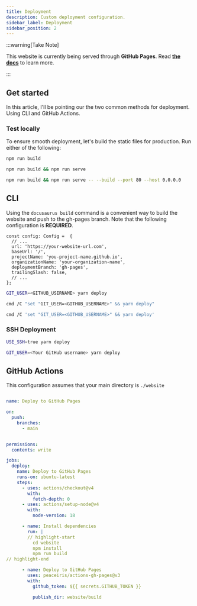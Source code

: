 ```yaml
---
title: Deployment
description: Custom deployment configuration.
sidebar_label: Deployment
sidebar_position: 2
---
```






:::warning[Take Note]

This website is currently being served through **GitHub Pages**. Read [**the docs**](https://docusaurus.io/docs/deployment) to learn more.

:::

## Get started

In this article, I'll be pointing our the two common methods for deployment. Using CLI and GitHub Actions.

### Test locally

To ensure smooth deployment, let's build the static files for production. Run either of the following:

```bash npm2yarn
npm run build
```

```bash npm2yarn
npm run build && npm run serve
```

```bash npm2yarn
npm run build && npm run serve -- --build --port 80 --host 0.0.0.0
```


## CLI

Using the ``docusaurus build`` command is a convenient way to build the website and push to the gh-pages branch. Note that the following configuration is **REQUIRED**.


```tsx title="docusaurus.config.ts"
const config: Config =  {
  // ...
  url: 'https://your-website-url.com',
  baseUrl: '/',
  projectName: 'you-project-name.github.io',
  organizationName: 'your-organization-name',
  deploymentBranch: 'gh-pages',
  trailingSlash: false,
  // ...
};
```

<Tabs>
  <TabItem value="bash" label="Bash" default>

```bash
GIT_USER=<GITHUB_USERNAME> yarn deploy
```

  </TabItem>
  <TabItem value="win" label="Windows">

```bash
cmd /C "set "GIT_USER=<GITHUB_USERNAME>" && yarn deploy"
```

  </TabItem>
  <TabItem value="pwsh" label="Powershell">

```bash
cmd /C 'set "GIT_USER=<GITHUB_USERNAME>" && yarn deploy'
```

  </TabItem>
</Tabs>






### SSH Deployment

<Tabs>
  <TabItem value="ssh" label="Using SSH" default>

```sh
USE_SSH=true yarn deploy
```

  </TabItem>
  <TabItem value="no_ssh" label="Not using SSH">

```sh
GIT_USER=<Your GitHub username> yarn deploy
```

  </TabItem>

</Tabs>


## GitHub Actions

This configuration assumes that your main directory is `./website`

```yml title=".github/workflows/deploy.yml"

name: Deploy to GitHub Pages

on:
  push:
    branches:
      - main


permissions:
  contents: write

jobs:
  deploy:
    name: Deploy to GitHub Pages
    runs-on: ubuntu-latest
    steps:
      - uses: actions/checkout@v4
        with:
          fetch-depth: 0
      - uses: actions/setup-node@v4
        with:
          node-version: 18

      - name: Install dependencies
        run: |
        // highlight-start
          cd website
          npm install
          npm run build
// highlight-end

      - name: Deploy to GitHub Pages
        uses: peaceiris/actions-gh-pages@v3
        with:
          github_token: ${{ secrets.GITHUB_TOKEN }}

          publish_dir: website/build
```
